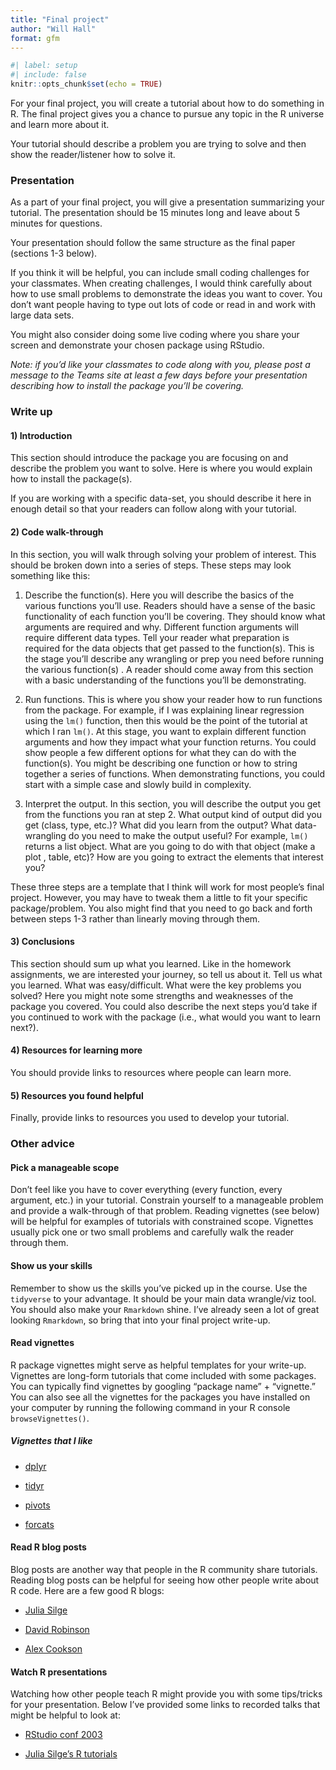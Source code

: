 ```yaml
---
title: "Final project"
author: "Will Hall"
format: gfm
---
```


```r
#| label: setup
#| include: false
knitr::opts_chunk$set(echo = TRUE)
```

For your final project, you will create a tutorial about how to do something in R. The final project gives you a chance to pursue any topic in the R universe and learn more about it. 

Your tutorial should describe a problem you are trying to solve and then show the reader/listener how to solve it. 

### Presentation

As a part of your final project, you will give a presentation summarizing your tutorial. The presentation should be 15 minutes long and leave about 5 minutes for questions. 

Your presentation should follow the same structure as the final paper (sections 1-3 below).  

If you think it will be helpful, you can include small coding challenges for your classmates. When creating challenges, I would think carefully about how to use small problems to demonstrate the ideas you want to cover. You don't want people having to type out lots of code or read in and work with large data sets. 

You might also consider doing some live coding where you share your screen and demonstrate your chosen package using RStudio. 

*Note: if you'd like your classmates to code along with you, please post a message to the Teams site at least a few days before your presentation describing how to install the package you'll be covering.* 

### Write up 

#### 1) Introduction

This section should introduce the package you are focusing on and describe the problem you want to solve. Here is where you would explain how to install the package(s).

If you are working with a specific data-set, you should describe it here in enough detail so that your readers can follow along with your tutorial.

#### 2) Code walk-through

In this section, you will walk through solving your problem of interest. This should be broken down into a series of steps. These steps may look something like this:

1) Describe the function(s). Here you will describe the basics of the various functions you'll use. Readers should have a sense of the basic functionality of each function you'll be covering.  They should know what arguments are required and why. Different function arguments will require different data types.  Tell your reader what preparation is required for the data objects that get passed to the function(s). This is the stage you'll describe any wrangling or prep you need before running the various function(s) . A reader should come away from this section with a basic understanding of the functions you'll be demonstrating. 

2) Run functions. This is where you show your reader how to run functions from the package. For example, if I was explaining linear regression using the `lm()` function, then this would be the point of the tutorial at which I ran `lm()`. At this stage, you want to explain different function arguments and how they impact what your function returns. You could show people a few different options for what they can do with the function(s).  You might be describing one function or how to string together a series of functions. When demonstrating functions, you could start with a simple case and slowly build in complexity.

3) Interpret the output. In this section, you will describe the output you get from the functions you ran at step 2. What output kind of output did you get (class, type, etc.)? What did you learn from the output? What data-wrangling do you need to make the output useful? For example, `lm()` returns a list object. What are you going to do with that object (make a plot , table, etc)? How are you going to extract the elements that interest you? 

These three steps are a template that I think will work for most people's final project. However, you may have to tweak them a little to fit your specific package/problem. You also might find that you need to go back and forth between steps 1-3 rather than linearly moving through them.

#### 3) Conclusions

This section should sum up what you learned. Like in the homework assignments, we are interested your journey, so tell us about it. Tell us what you learned. What was easy/difficult. What were the key problems you solved? Here you might note some strengths and weaknesses of the package you covered. You could also describe the next steps you'd take if you continued to work with the package (i.e., what would you want to learn next?). 

#### 4) Resources for learning more

You should provide links to resources where people can learn more. 

#### 5) Resources you found helpful

Finally, provide links to resources you used to develop your tutorial. 

### Other advice

#### Pick a manageable scope

Don't feel like you have to cover everything (every function, every argument, etc.) in your tutorial. Constrain yourself to a manageable problem and provide a walk-through of that problem. Reading vignettes (see below) will be helpful for examples of tutorials with constrained scope. Vignettes usually pick one or two small problems and carefully walk the reader through them. 

#### Show us your skills

Remember to show us the skills you've picked up in the course. Use the `tidyverse` to your advantage. It should be your main data wrangle/viz tool. You should also make your `Rmarkdown` shine. I've already seen a lot of great looking `Rmarkdown`, so bring that into your final project write-up. 

#### Read vignettes

R package vignettes might serve as helpful templates for your write-up. Vignettes are long-form tutorials that come included with some packages. You can typically find vignettes by googling "package name" + "vignette." You can also see all the vignettes for the packages you have installed on your computer by running the following command in your R console `browseVignettes()`. 

##### Vignettes that I like

- [dplyr](https://cran.r-project.org/web/packages/dplyr/vignettes/dplyr.html)

- [tidyr](https://tidyr.tidyverse.org/articles/tidy-data.html)

- [pivots](https://tidyr.tidyverse.org/articles/pivot.html)

- [forcats](https://forcats.tidyverse.org/articles/forcats.html)

#### Read R blog posts

Blog posts are another way that people in the R community share tutorials. Reading blog posts can be helpful for seeing how other people write about R code. Here are a few good R blogs:

- [Julia Silge](https://juliasilge.com/blog/)

- [David Robinson](http://varianceexplained.org/posts/)

- [Alex Cookson](https://www.alexcookson.com/)


#### Watch R presentations

Watching how other people teach R might provide you with some tips/tricks for your presentation. Below I've provided some links to recorded talks that might be helpful to look at:

- [RStudio conf 2003](https://www.youtube.com/playlist?list=PL9HYL-VRX0oRFZslRGHwHuwea7SvAATHp)

- [Julia Silge's R tutorials](https://www.youtube.com/channel/UCTTBgWyJl2HrrhQOOc710kA)

